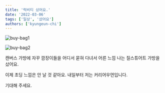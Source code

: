 ```yaml
---
title: '럭비티 샀어요.'
date: '2022-03-06'
tags: ['일상', '샀어요']
authors: ['kyungeun-chi']
---
```


![buy-bag1](/static/images/posts/buy-bag1.jpeg)

![buy-bag2](/static/images/posts/buy-bag2.jpeg)


캔버스 가방에 자꾸 깜장이들을 어디서 묻혀 다녀서 어른 느낌 나는 질스튜어트 가방을 샀어요.

이제 초딩 느낌은 안 날 것 같아요. 내일부터 저는 커리어우먼입니다.

기대해 주세요.